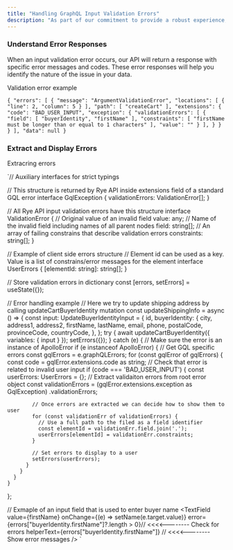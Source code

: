 ```yaml
---
title: "Handling GraphQL Input Validation Errors"
description: "As part of our commitment to provide a robust experience, we've enhanced our GraphQL API with input validation. This guide will help you understand how to handle input validation errors on the client side for smooth integration and error handling in your applications."
---
```


### Understand Error Responses

When an input validation error occurs, our API will return a response with specific error messages and codes. These error responses will help you identify the nature of the issue in your data.

Validation error example

`{
    "errors": [
        {
            "message": "ArgumentValidationError",
            "locations": [
                {
                    "line": 2,
                    "column": 5
                }
            ],
            "path": [
                "createCart"
            ],
            "extensions": {
                "code": "BAD_USER_INPUT",
                "exception": {
                    "validationErrors": [
                        {
                            "field": [
                                "buyerIdentity",
                                "firstName"
                            ],
                            "constraints": [
                                "firstName must be longer than or equal to 1 characters"
                            ],
                            "value": ""
                        }
                    ],
                }
            }
        }
    ],
    "data": null
}
`

### Extract and Display Errors

Extracring errors

`// Auxiliary interfaces for strict typings

// This structure is returned by Rye API inside extensions field of a standard GQL error
interface GqlException {
  validationErrors: ValidationError[];
}

// All Rye API input validation errors have this structure
interface ValidationError {
  // Original value of an invalid field
  value: any;
  // Name of the invalid field including names of all parent nodes
  field: string[];
  // An array of failing constrains that describe validation errors
  constraints: string[];
}

// Example of client side errors structure
// Element id can be used as a key. Value is a list of constrains/error messages for the element
interface UserErrors {
  [elementId: string]: string[];
}

// Store validation errors in dictionary
const [errors, setErrors] = useState<UserErrors>({});

// Error handling example
// Here we try to update shipping address by calling updateCartBuyerIdentity mutation
const updateShippingInfo = async () => {
    const input: UpdateBuyerIdentityInput = {
      id,
      buyerIdentity: {
        city,
        address1,
        address2,
        firstName,
        lastName,
        email,
        phone,
        postalCode,
        provinceCode,
        countryCode,
      },
    };
    try {
      await updateCartBuyerIdentity({ variables: { input } });
      setErrors({});
    } catch (e) {
      // Make sure the error is an instance of ApolloError
      if (e instanceof ApolloError) {
        // Get GQL specific errors
        const gqlErrors = e.graphQLErrors;
        for (const gqlError of gqlErrors) {
          const code = gqlError.extensions.code as string;
          // Check that error is related to invalid user input
          if (code === 'BAD_USER_INPUT') {
            const userErrors: UserErrors = {};
            // Extract validaiton errors from root error object
            const validationErrors = (gqlError.extensions.exception as GqlException)
              .validationErrors;

            // Once errors are extracted we can decide how to show them to user
            for (const validationErr of validationErrors) {
              // Use a full path to the filed as a field identifier
              const elementId = validationErr.field.join('.');
              userErrors[elementId] = validationErr.constraints;
            }

            // Set errors to display to a user
            setErrors(userErrors);
          }
        }
      }
    }
  };

// Exmaple of an input field that is used to enter buyer name
<TextField
value={firstName}
onChange={(e) => setName(e.target.value)}
error={errors["buyerIdentity.firstName"]?.length > 0}// <<<<-------- Check for errors
helperText={errors["buyerIdentity.firstName"]} // <<<<-------- Show error messages
/>
`